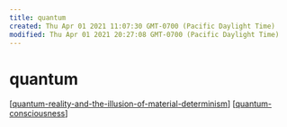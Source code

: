 ```yaml
---
title: quantum
created: Thu Apr 01 2021 11:07:30 GMT-0700 (Pacific Daylight Time)
modified: Thu Apr 01 2021 20:27:08 GMT-0700 (Pacific Daylight Time)
---
```


# quantum

[[quantum-reality-and-the-illusion-of-material-determinism]]
[[quantum-consciousness]]

[//begin]: # "Autogenerated link references for markdown compatibility"
[quantum-reality-and-the-illusion-of-material-determinism]: quantum-reality-and-the-illusion-of-material-determinism "Quantum Reality and the Illusion of Material Determinism"
[quantum-consciousness]: quantum-consciousness "Quantum Consciousness"
[//end]: # "Autogenerated link references"
